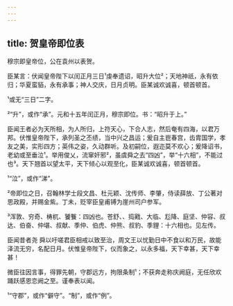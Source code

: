 ```yaml
---
---
---
```

title: 贺皇帝即位表
---







穆宗即皇帝位，公在袁州以表贺。

臣某言：伏闻皇帝陛下以闰正月三日¹虔奉遗诏，昭升大位²；天地神祇，永有依归；华夏蛮貊，永有承事；神人交庆，日月贞明。臣某诚欢诚喜，顿首顿首。

¹或无“三日”二字。

²“升”，或作“承”。元和十五年闰正月，穆宗即位。书：“昭升于上。”

臣闻王者必为天所相，为人所归，上符天心，下合人志，然后奄有四海，以君万邦。伏惟皇帝陛下，承列圣之丕绩，当中兴之昌运；爰自主鬯春宫，齿胄国学，孝友之美，实形四方；英伟之姿，久动群听。及初嗣位，遐迩莫不欢心；爰降诏书，老幼或至垂泣¹。举用俊乂，流窜奸邪²，虽虞舜之去“四凶”，举“十六相”，不能过也³。天下翘首以望太平，天下倾心以观至化，臣某诚欢诚喜，顿首顿首。

¹“泣”，或作“涕”。

²帝即位之日，召翰林学士段文昌、杜元颖、沈传师、李肇，侍读薛放、丁公著对思政殿，并赐金紫。丁未，贬宰臣皇甫镈为崖州司户参军。

³浑敦、穷奇、梼杌、饕餮：四凶也。苍舒、、捣戭、大临、尨降、庭坚、仲容、叔达、伯奋、仲堪、叔献、季仲、伯虎、仲熊、叔豹、季貍：十六相也。见左传。

臣闻昔者尧 舜以吁嗟君臣相戒以致至治，周文王以忧勤日中不食以和万民，故能泽流无穷，名配日月。伏惟皇帝陛下，仪而象之，以永多福，天下幸甚，天下幸甚！

微臣往因言事，得罪先朝，守郡远方，拘限条制¹；不获奔走称庆阙庭，无任欣欢踊跃感恩恋阙之至。谨奉表以闻。

¹“守郡”，或作“僻守”。“制”，或作“例”。